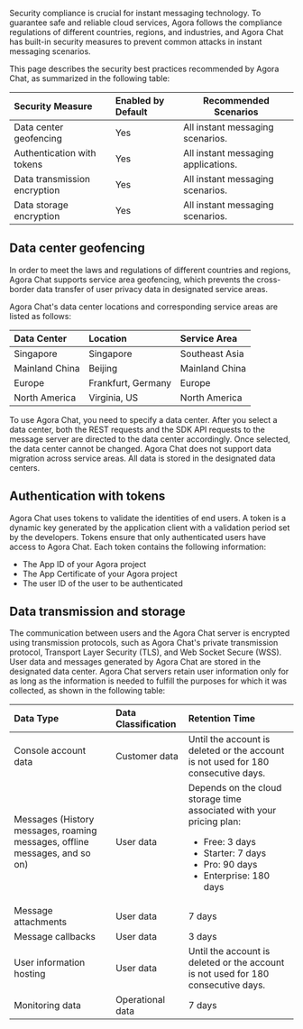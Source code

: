 
Security compliance is crucial for instant messaging technology. To guarantee safe and reliable cloud services, Agora follows the compliance regulations of different countries, regions, and industries, and Agora Chat has built-in security measures to prevent common attacks in instant messaging scenarios. 

This page describes the security best practices recommended by Agora Chat, as summarized in the following table:

| Security Measure             | Enabled by Default | Recommended Scenarios                                        |
| :--------------------------- | :------------------ | ------------------------------------------------------------ |
| Data center geofencing      | Yes                 | All instant messaging scenarios.                             |
| Authentication with tokens   | Yes                 | All instant messaging applications. |
| Data transmission encryption | Yes                 | All instant messaging scenarios.                             |
| Data storage encryption      | Yes                 | All instant messaging scenarios.                             |

## Data center geofencing

In order to meet the laws and regulations of different countries and regions, Agora Chat supports service area geofencing, which prevents the cross-border data transfer of user privacy data in designated service areas.

Agora Chat's data center locations and corresponding service areas are listed as follows:

| Data Center    | Location           | Service Area   |
| :------------- | :----------------- | :------------- |
| Singapore      | Singapore          | Southeast Asia |
| Mainland China | Beijing            | Mainland China |
| Europe         | Frankfurt, Germany | Europe         |
| North America  | Virginia, US       | North America  |

To use Agora Chat, you need to specify a data center. After you select a data center, both the REST requests and the SDK API requests to the message server are directed to the data center accordingly.
Once selected, the data center cannot be changed. Agora Chat does not support data migration across service areas. All data is stored in the designated data centers.

## Authentication with tokens

Agora Chat uses tokens to validate the identities of end users. A token is a dynamic key  generated by the application client with a validation period set by the developers. Tokens ensure that only authenticated users have access to Agora Chat. Each token contains the following information:

- The App ID of your Agora project
- The App Certificate of your Agora project
- The user ID of the user to be authenticated

## Data transmission and storage

The communication between users and the Agora Chat server is encrypted using transmission protocols, such as Agora Chat's private transmission protocol, Transport Layer Security (TLS), and Web Socket Secure (WSS). User data and messages generated by Agora Chat are stored in the designated data center. Agora Chat servers retain user information only for as long as the information is needed to fulfill the purposes for which it was collected, as shown in the following table:

| Data Type                  | Data Classification | Retention Time                                                              |
|:-----------------------------------------|:---------|:--------------------------------------------------------------------------------------|
| Console account data | Customer data | Until the account is deleted or the account is not used for 180 consecutive days. |
| Messages (History messages, roaming messages, offline messages, and so on) | User data | Depends on the cloud storage time associated with your pricing plan:<ul><li>Free: 3 days</li><li>Starter: 7 days</li><li>Pro: 90 days</li><li>Enterprise: 180 days</li></ul> |
| Message attachments          | User data | 7 days                                                                           |
| Message callbacks               | User data | 3 days                                                                            |
| User information hosting    | User data | Until the account is deleted or the account is not used for 180 consecutive days. |
| Monitoring data                 | Operational data | 7 days                                                                                |
